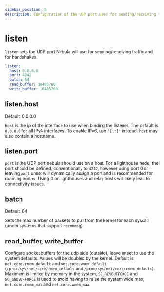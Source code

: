 ```yaml
---
sidebar_position: 5
description: Configuration of the UDP port used for sending/receiving traffic
---
```



# listen

`listen` sets the UDP port Nebula will use for sending/receiving traffic and for handshakes.

```yml
listen:
  host: 0.0.0.0
  port: 4242
  batch: 64
  read_buffer: 10485760
  write_buffer: 10485760
```

## listen.host

<Pill className="mb-24">Default: 0.0.0.0</Pill>

`host` is the ip of the interface to use when binding the listener. The default is `0.0.0.0` for all IPv4 interfaces. 
To enable IPv6, use `'[::]'` instead. `host` may also contain a hostname.

## listen.port

`port` is the UDP port nebula should use on a host. For a lighthouse node, the port should be defined, conventionally to
`4242`, however using port 0 or leaving `port` unset will dynamically assign a port and is recommended for roaming
nodes. Using 0 on lighthouses and relay hosts will likely lead to connectivity issues.

## batch

<Pill className="mb-24">Default: 64</Pill>

Sets the max number of packets to pull from the kernel for each syscall (under systems that support `recvmmsg`).

## read_buffer, write_buffer

Configure socket buffers for the udp side (outside), leave unset to use the system defaults. Values will be doubled by
the kernel. Default is `net.core.rmem_default` and `net.core.wmem_default` (`/proc/sys/net/core/rmem_default` and
`/proc/sys/net/core/rmem_default`). Maximum is limited by memory in the system, `SO_RCVBUFFORCE` and `SO_SNDBUFFORCE` is
used to avoid having to raise the system wide max, `net.core.rmem_max` and `net.core.wmem_max`

